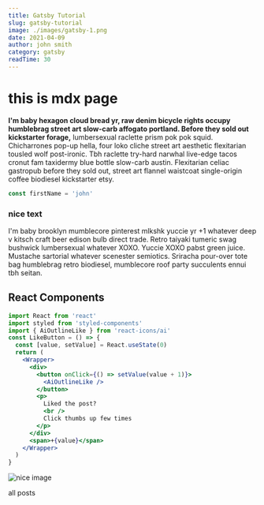 ```yaml
---
title: Gatsby Tutorial
slug: gatsby-tutorial
image: ./images/gatsby-1.png
date: 2021-04-09
author: john smith
category: gatsby
readTime: 30
---
```



# this is mdx page

**I'm baby hexagon cloud bread yr, raw denim bicycle rights occupy humblebrag street art slow-carb affogato portland. Before they sold out kickstarter forage,** lumbersexual raclette prism pok pok squid. Chicharrones pop-up hella, four loko cliche street art aesthetic flexitarian tousled wolf post-ironic. Tbh raclette try-hard narwhal live-edge tacos cronut fam taxidermy blue bottle slow-carb austin. Flexitarian celiac gastropub before they sold out, street art flannel waistcoat single-origin coffee biodiesel kickstarter etsy.

<div className="code">

```js
const firstName = 'john'
```

</div>

<div className="nice-text">

<h3>nice text</h3>

<FiInfo className="nice-text-icon"></FiInfo>

I'm baby brooklyn mumblecore pinterest mlkshk yuccie yr +1 whatever deep v kitsch craft beer edison bulb direct trade. Retro taiyaki tumeric swag bushwick lumbersexual whatever XOXO. Yuccie XOXO pabst green juice. Mustache sartorial whatever scenester semiotics. Sriracha pour-over tote bag humblebrag retro biodiesel, mumblecore roof party succulents ennui tbh seitan.

</div>

<h2> React Components</h2>

<Counter />

```jsx
import React from 'react'
import styled from 'styled-components'
import { AiOutlineLike } from 'react-icons/ai'
const LikeButton = () => {
  const [value, setValue] = React.useState(0)
  return (
    <Wrapper>
      <div>
        <button onClick={() => setValue(value + 1)}>
          <AiOutlineLike />
        </button>
        <p>
          Liked the post?
          <br />
          Click thumbs up few times
        </p>
      </div>
      <span>+{value}</span>
    </Wrapper>
  )
}
```

<LikeButton />

![nice image](./images/gatsby-1.png)

<Link to="/posts" className="btn center-btn">
  all posts
</Link>
